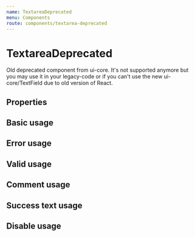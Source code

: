 ```yaml
---
name: TextareaDeprecated
menu: Components
route: components/textarea-deprecated
---
```



# TextareaDeprecated
Old deprecated component from ui-core.
It's not supported anymore but you may use it in your legacy-code or
if you can't use the new ui-core/TextField due to old version of React.

## Properties

<Props of={TextareaDeprecated} />

## Basic usage

<Playground>
    <TextAreaWrapper>
        <TextareaDeprecated name="name" />
    </TextAreaWrapper>
</Playground>

## Error usage

<Playground>
    <TextAreaWrapper>
        <TextareaDeprecated
            label="Notice"
            id="1"
            error={true}
            noticeText="Name is required"
        />
    </TextAreaWrapper>
</Playground>

## Valid usage

<Playground>
    <TextAreaWrapper>
        <TextareaDeprecated valid={true} />
    </TextAreaWrapper>
</Playground>

## Comment usage

<Playground>
    <TextAreaWrapper>
        <TextareaDeprecated commentText="Comment" />
    </TextAreaWrapper>
</Playground>

## Success text usage

<Playground>
    <TextAreaWrapper>
        <TextareaDeprecated successText="Field passed validation!" />
    </TextAreaWrapper>
</Playground>

## Disable usage

<Playground>
    <TextAreaWrapper>
        <TextareaDeprecated disabled={true} />
    </TextAreaWrapper>
</Playground>
